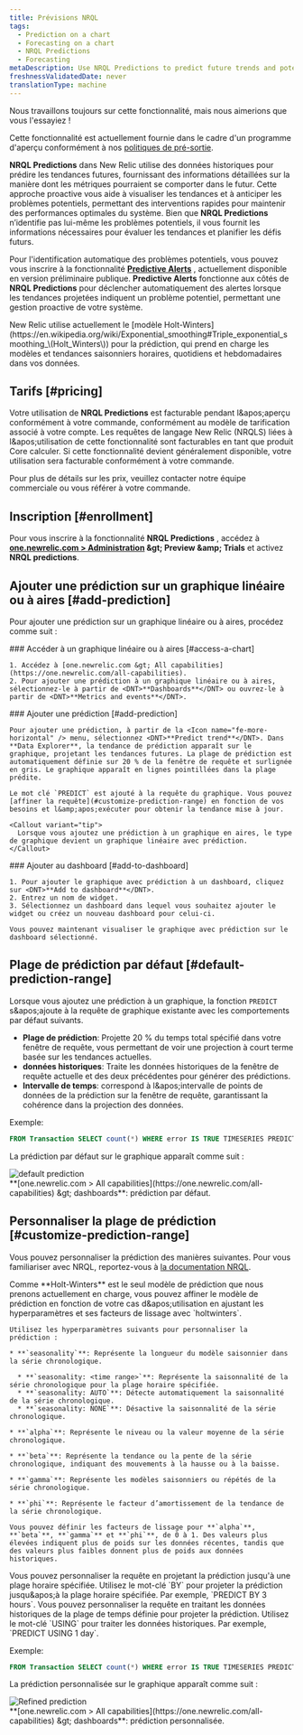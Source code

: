 ```yaml
---
title: Prévisions NRQL
tags:
  - Prediction on a chart
  - Forecasting on a chart
  - NRQL Predictions
  - Forecasting
metaDescription: Use NRQL Predictions to predict future trends and potential performance issues.
freshnessValidatedDate: never
translationType: machine
---
```


<Callout title="Aperçu">
  Nous travaillons toujours sur cette fonctionnalité, mais nous aimerions que vous l&apos;essayiez !

  Cette fonctionnalité est actuellement fournie dans le cadre d&apos;un programme d&apos;aperçu conformément à nos [politiques de pré-sortie](/docs/licenses/license-information/referenced-policies/new-relic-pre-release-policy).
</Callout>

<DNT>**NRQL Predictions**</DNT> dans New Relic utilise des données historiques pour prédire les tendances futures, fournissant des informations détaillées sur la manière dont les métriques pourraient se comporter dans le futur. Cette approche proactive vous aide à visualiser les tendances et à anticiper les problèmes potentiels, permettant des interventions rapides pour maintenir des performances optimales du système. Bien que <DNT>**NRQL Predictions**</DNT> n’identifie pas lui-même les problèmes potentiels, il vous fournit les informations nécessaires pour évaluer les tendances et planifier les défis futurs.

Pour l&apos;identification automatique des problèmes potentiels, vous pouvez vous inscrire à la fonctionnalité <DNT>**[Predictive Alerts](/docs/query-your-data/explore-query-data/use-charts/nrql-predictions)**</DNT> , actuellement disponible en version préliminaire publique. <DNT>**Predictive Alerts**</DNT> fonctionne aux côtés de <DNT>**NRQL Predictions**</DNT> pour déclencher automatiquement des alertes lorsque les tendances projetées indiquent un problème potentiel, permettant une gestion proactive de votre système.

<Callout variant="tip">
  New Relic utilise actuellement le [modèle Holt-Winters](https://en.wikipedia.org/wiki/Exponential_smoothing#Triple_exponential_smoothing_\(Holt_Winters\)) pour la prédiction, qui prend en charge les modèles et tendances saisonniers horaires, quotidiens et hebdomadaires dans vos données.
</Callout>

## Tarifs [#pricing]

Votre utilisation de <DNT>**NRQL Predictions**</DNT> est facturable pendant l&amp;apos;aperçu conformément à votre commande, conformément au modèle de tarification associé à votre compte. Les requêtes de langage New Relic (NRQLS) liées à l&amp;apos;utilisation de cette fonctionnalité sont facturables en tant que produit Core calculer. Si cette fonctionnalité devient généralement disponible, votre utilisation sera facturable conformément à votre commande.

Pour plus de détails sur les prix, veuillez contacter notre équipe commerciale ou vous référer à votre commande.

## Inscription [#enrollment]

Pour vous inscrire à la fonctionnalité <DNT>**NRQL Predictions**</DNT> , accédez à <DNT>**[one.newrelic.com &gt; Administration](https://one.newrelic.com//admin-portal) &amp;gt; Preview &amp;amp; Trials**</DNT> et activez <DNT>**NRQL predictions**</DNT>.

## Ajouter une prédiction sur un graphique linéaire ou à aires [#add-prediction]

Pour ajouter une prédiction sur un graphique linéaire ou à aires, procédez comme suit :

<Steps>
  <Step>
    ### Accéder à un graphique linéaire ou à aires [#access-a-chart]

    1. Accédez à [one.newrelic.com &gt; All capabilities](https://one.newrelic.com/all-capabilities).
    2. Pour ajouter une prédiction à un graphique linéaire ou à aires, sélectionnez-le à partir de <DNT>**Dashboards**</DNT> ou ouvrez-le à partir de <DNT>**Metrics and events**</DNT>.
  </Step>

  <Step>
    ### Ajouter une prédiction [#add-prediction]

    Pour ajouter une prédiction, à partir de la <Icon name="fe-more-horizontal" /> menu, sélectionnez <DNT>**Predict trend**</DNT>. Dans **Data Explorer**, la tendance de prédiction apparaît sur le graphique, projetant les tendances futures. La plage de prédiction est automatiquement définie sur 20 % de la fenêtre de requête et surlignée en gris. Le graphique apparaît en lignes pointillées dans la plage prédite.

    Le mot clé `PREDICT` est ajouté à la requête du graphique. Vous pouvez [affiner la requête](#customize-prediction-range) en fonction de vos besoins et l&amp;apos;exécuter pour obtenir la tendance mise à jour.

    <Callout variant="tip">
      Lorsque vous ajoutez une prédiction à un graphique en aires, le type de graphique devient un graphique linéaire avec prédiction.
    </Callout>
  </Step>

  <Step>
    ### Ajouter au dashboard [#add-to-dashboard]

    1. Pour ajouter le graphique avec prédiction à un dashboard, cliquez sur <DNT>**Add to dashboard**</DNT>.
    2. Entrez un nom de widget.
    3. Sélectionnez un dashboard dans lequel vous souhaitez ajouter le widget ou créez un nouveau dashboard pour celui-ci.

    Vous pouvez maintenant visualiser le graphique avec prédiction sur le dashboard sélectionné.
  </Step>
</Steps>

## Plage de prédiction par défaut [#default-prediction-range]

Lorsque vous ajoutez une prédiction à un graphique, la fonction `PREDICT` s&amp;apos;ajoute à la requête de graphique existante avec les comportements par défaut suivants.

* **Plage de prédiction**: Projette 20 % du temps total spécifié dans votre fenêtre de requête, vous permettant de voir une projection à court terme basée sur les tendances actuelles.
* **données historiques**: Traite les données historiques de la fenêtre de requête actuelle et des deux précédentes pour générer des prédictions.
* **Intervalle de temps**: correspond à l&amp;apos;intervalle de points de données de la prédiction sur la fenêtre de requête, garantissant la cohérence dans la projection des données.

Exemple:

```sql
FROM Transaction SELECT count(*) WHERE error IS TRUE TIMESERIES PREDICT
```

La prédiction par défaut sur le graphique apparaît comme suit :

<img title="default prediction" alt="default prediction" src="/images/nrql-predictions-default.webp" />

<figcaption>
  <DNT>**[one.newrelic.com &gt; All capabilities](https://one.newrelic.com/all-capabilities) &amp;gt; dashboards**</DNT>: prédiction par défaut.
</figcaption>

## Personnaliser la plage de prédiction [#customize-prediction-range]

Vous pouvez personnaliser la prédiction des manières suivantes. Pour vous familiariser avec NRQL, reportez-vous à [la documentation NRQL](/docs/nrql/get-started/introduction-nrql-new-relics-query-language).

<CollapserGroup>
  <Collapser id="hyperparameters" title="Personnaliser la requête à l'aide d'hyperparamètres et de ses niveaux de lissage">
    Comme <DNT>**Holt-Winters**</DNT> est le seul modèle de prédiction que nous prenons actuellement en charge, vous pouvez affiner le modèle de prédiction en fonction de votre cas d&amp;apos;utilisation en ajustant les hyperparamètres et ses facteurs de lissage avec `holtwinters`.

    Utilisez les hyperparamètres suivants pour personnaliser la prédiction :

    * **`seasonality`**: Représente la longueur du modèle saisonnier dans la série chronologique.

      * **`seasonality: <time range>`**: Représente la saisonnalité de la série chronologique pour la plage horaire spécifiée.
      * **`seasonality: AUTO`**: Détecte automatiquement la saisonnalité de la série chronologique.
      * **`seasonality: NONE`**: Désactive la saisonnalité de la série chronologique.

    * **`alpha`**: Représente le niveau ou la valeur moyenne de la série chronologique.

    * **`beta`**: Représente la tendance ou la pente de la série chronologique, indiquant des mouvements à la hausse ou à la baisse.

    * **`gamma`**: Représente les modèles saisonniers ou répétés de la série chronologique.

    * **`phi`**: Représente le facteur d’amortissement de la tendance de la série chronologique.

    Vous pouvez définir les facteurs de lissage pour **`alpha`**, **`beta`**, **`gamma`** et **`phi`**, de 0 à 1. Des valeurs plus élevées indiquent plus de poids sur les données récentes, tandis que des valeurs plus faibles donnent plus de poids aux données historiques.
  </Collapser>

  <Collapser id="prediction-range" title="Personnaliser la requête par plage de prédiction">
    Vous pouvez personnaliser la requête en projetant la prédiction jusqu&apos;à une plage horaire spécifiée. Utilisez le mot-clé `BY` pour projeter la prédiction jusqu&amp;apos;à la plage horaire spécifiée. Par exemple, `PREDICT BY 3 hours`.
  </Collapser>

  <Collapser id="historical-data-range" title="Personnaliser la requête en traitant les données historiques pour une plage de temps spécifiée">
    Vous pouvez personnaliser la requête en traitant les données historiques de la plage de temps définie pour projeter la prédiction. Utilisez le mot-clé `USING` pour traiter les données historiques. Par exemple, `PREDICT USING 1 day`.
  </Collapser>
</CollapserGroup>

Exemple:

```sql
FROM Transaction SELECT count(*) WHERE error IS TRUE TIMESERIES PREDICT holtwinters(beta: 0.5) BY 3 hours USING 1 day
```

La prédiction personnalisée sur le graphique apparaît comme suit :

<img title="Refined prediction" alt="Refined prediction" src="/images/nrql-predictions-refined.webp" />

<figcaption>
  <DNT>**[one.newrelic.com &gt; All capabilities](https://one.newrelic.com/all-capabilities) &amp;gt; dashboards**</DNT>: prédiction personnalisée.
</figcaption>